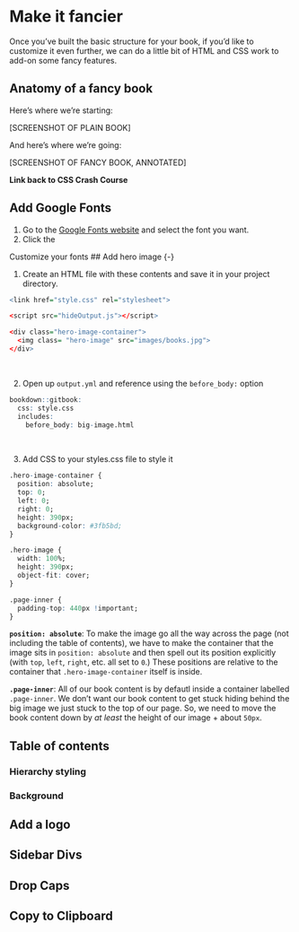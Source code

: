# Make it fancier

Once you’ve built the basic structure for your book, if you’d like to customize it even further, we can do a little bit of HTML and CSS work to add-on some fancy features.  

## Anatomy of a fancy book 
Here's where we're starting: 

[SCREENSHOT OF PLAIN BOOK]

And here's where we're going:

[SCREENSHOT OF FANCY BOOK, ANNOTATED]

**Link back to CSS Crash Course** 

## Add Google Fonts {-}

1. Go to the [Google Fonts website](https://www.google.com/fonts) and select the font you want. 
2. Click the 




Customize your fonts 
## Add hero image {-}

1. Create an HTML file with these contents and save it in your project directory. 

```r

<link href="style.css" rel="stylesheet">

<script src="hideOutput.js"></script>

<div class="hero-image-container"> 
  <img class= "hero-image" src="images/books.jpg">
</div>
```

\

2. Open up `output.yml` and reference using the `before_body:` option

```r
bookdown::gitbook:
  css: style.css
  includes:
    before_body: big-image.html
```

\

3. Add CSS to your styles.css file to style it

```r

.hero-image-container {
  position: absolute;
  top: 0;
  left: 0;
  right: 0;
  height: 390px;
  background-color: #3fb5bd;
}

.hero-image {
  width: 100%;
  height: 390px;
  object-fit: cover;
}

.page-inner {
  padding-top: 440px !important;
}

```

**`position: absolute`**: To make the image go all the way across the page (not including the table of contents), we have to make the container that the image sits in `position: absolute` and then spell out its position explicitly (with `top`, `left`, `right`, etc. all set to `0`.)  These positions are relative to the container that `.hero-image-container` itself is inside.

**`.page-inner`**: All of our book content is by defautl inside a container labelled `.page-inner`. We don't want our book content to get stuck hiding behind the big image we just stuck to the top of our page. So, we need to move the book content down by *at least* the height of our image + about `50px`. 



## Table of contents {-}
### Hierarchy styling {-}
### Background {-}
## Add a logo {-}
## Sidebar Divs {-}
## Drop Caps {-}
## Copy to Clipboard {-}